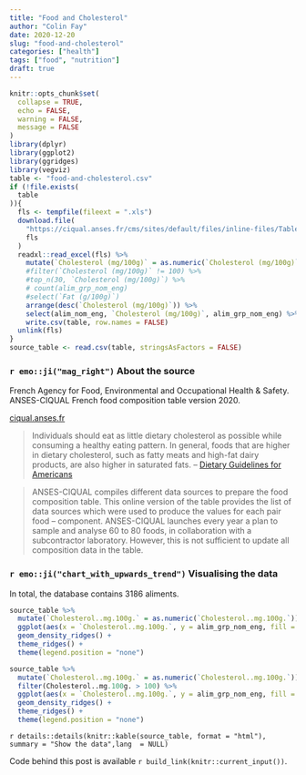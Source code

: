 ```yaml
---
title: "Food and Cholesterol"
author: "Colin Fay"
date: 2020-12-20
slug: "food-and-cholesterol"
categories: ["health"]
tags: ["food", "nutrition"]
draft: true
---
```


```r
knitr::opts_chunk$set(
  collapse = TRUE, 
  echo = FALSE, 
  warning = FALSE, 
  message = FALSE
)
library(dplyr)
library(ggplot2)
library(ggridges)
library(vegviz)
table <- "food-and-cholesterol.csv"
if (!file.exists(
  table
)){
  fls <- tempfile(fileext = ".xls")
  download.file(
    "https://ciqual.anses.fr/cms/sites/default/files/inline-files/Table%20Ciqual%202020_ENG_2020%2007%2007.xls", 
    fls
  )
  readxl::read_excel(fls) %>%
    mutate(`Cholesterol (mg/100g)` = as.numeric(`Cholesterol (mg/100g)`)) %>%
    #filter(`Cholesterol (mg/100g)` != 100) %>%
    #top_n(30, `Cholesterol (mg/100g)`) %>%
    # count(alim_grp_nom_eng)
    #select(`Fat (g/100g)`)
    arrange(desc(`Cholesterol (mg/100g)`)) %>%
    select(alim_nom_eng, `Cholesterol (mg/100g)`, alim_grp_nom_eng) %>%
    write.csv(table, row.names = FALSE)
  unlink(fls)
}
source_table <- read.csv(table, stringsAsFactors = FALSE)

```

### `r emo::ji("mag_right")` About the source 

::: {.source}
French Agency for Food, Environmental and Occupational Health & Safety. ANSES-CIQUAL French food composition table version 2020.
::: 

::: {.link}
[ciqual.anses.fr](https://ciqual.anses.fr)
:::

::: {.quote}
>  Individuals should eat as little dietary cholesterol as possible while consuming a healthy eating pattern. In general, foods that are higher in dietary cholesterol, such as fatty meats and high-fat dairy products, are also higher in saturated fats. 
> -- [Dietary Guidelines for Americans](https://health.gov/sites/default/files/2019-09/2015-2020_Dietary_Guidelines.pdf)
:::

::: {.count}
> ANSES-CIQUAL compiles different data sources to prepare the food composition table. This online version of the table provides the list of data sources which were used to produce the values for each pair food – component. ANSES-CIQUAL launches every year a plan to sample and analyse 60 to 80 foods, in collaboration with a subcontractor laboratory. However, this is not sufficient to update all composition data in the table.
:::



### `r emo::ji("chart_with_upwards_trend")` Visualising the data


In total, the database contains 3186 aliments. 

```r
source_table %>%
  mutate(`Cholesterol..mg.100g.` = as.numeric(`Cholesterol..mg.100g.`)) %>%
  ggplot(aes(x = `Cholesterol..mg.100g.`, y = alim_grp_nom_eng, fill = alim_grp_nom_eng)) +
  geom_density_ridges() +
  theme_ridges() +
  theme(legend.position = "none")
```

```r
source_table %>%
  mutate(`Cholesterol..mg.100g.` = as.numeric(`Cholesterol..mg.100g.`)) %>%
  filter(Cholesterol..mg.100g. > 100) %>%
  ggplot(aes(x = `Cholesterol..mg.100g.`, y = alim_grp_nom_eng, fill = alim_grp_nom_eng)) +
  geom_density_ridges() +
  theme_ridges() +
  theme(legend.position = "none")
```

`r details::details(knitr::kable(source_table, format = "html"), summary = "Show the data",lang  = NULL)`


::: {.code}
Code behind this post is available `r build_link(knitr::current_input())`. 
:::
